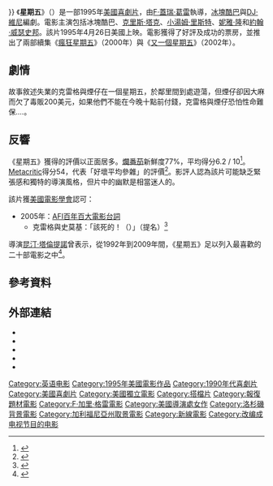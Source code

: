 {{noteTA
|G1=Show
|G2=Movie
}}
{{Infobox film
| name           = 星期五
| original_name  = {{lang|en|''Friday''}}
| image          = Friday Poster.jpg
| image_size     = 
| caption        = 電影海報
| director       = [[F·蓋瑞·葛雷|F·蓋瑞·葛雷]]
| producer       = 派翠西亞·夏邦涅（{{lang|en|Patricia Charbonnet}}）
| writer         = [[冰塊酷巴|冰塊酷巴]]<br />[[DJ·維尼|DJ·維尼]]
| starring       = {{Plainlist|
* 冰塊酷巴
* [[克里斯·塔克|克里斯·塔克]]
* [[妮雅·隆|妮雅·隆]]
* [[小湯姆·里斯特|小湯姆·里斯特]]
* [[約翰·威瑟史邦|約翰·威瑟史邦]]
}}
| music          = [[法蘭克·菲茲派翠克|法蘭克·菲茲派翠克]]
| cinematography = [[格里·里夫利|格里·里夫利]]
| editing        = [[約翰·卡特_(剪輯師)|約翰·卡特]]
| studio         = {{lang|en|Priority Films}}<br />{{lang|en|Ghetto Bird Productions}}<br/>[[Cube_Vision_Productions|Cube Vision Productions]]
| distributor    = [[新線影業|新線影業]]
| released       = {{Film date|1995|4|26|美國}}
| runtime        = 91分鐘<br />97分鐘{{small|（[[导演剪辑版|导演剪辑版]]）}}
| country        = 美國
| language       = 英語
| budget         = 350萬美元
| gross          = 2750萬美元
| preceded_by    = 
| followed_by    = 《[[瘋狂星期五|瘋狂星期五]]》
| cn_name        = 星期五
| hk_name        = 星期五
| tw_name        = 星期五<ref>{{@movies|id=ffen30113118|title=星期五 Friday}}<!-- 2017-03-01 accessdate --></ref>
}}
《'''星期五'''》（{{lang-en|''Friday''}}）是一部1995年[[美國|美國]]{{le|搭檔片|Buddy film|搭檔}}{{le|大麻電影|Stoner film|大麻}}[[喜劇片|喜劇片]]，由[[F·蓋瑞·葛雷|F·蓋瑞·葛雷]]執導，[[冰塊酷巴|冰塊酷巴]]與[[DJ·維尼|DJ·維尼]]編劇。電影主演包括冰塊酷巴、[[克里斯·塔克|克里斯·塔克]]、[[小湯姆·里斯特|小湯姆·里斯特]]、[[妮雅·隆|妮雅·隆]]和[[約翰·威瑟史邦|約翰·威瑟史邦]]。該片1995年4月26日美國上映。電影獲得了好評及成功的票房，並推出了兩部續集《[[瘋狂星期五|瘋狂星期五]]》（2000年）與《[[又一個星期五|又一個星期五]]》（2002年）。

== 劇情 ==
故事敘述失業的克雷格與煙仔在一個星期五，於鄰里間到處遊蕩，但煙仔卻因大麻而欠了毒販200美元，如果他們不能在今晚十點前付錢，克雷格與煙仔恐怕性命難保....。

== 反響 ==
《星期五》獲得的評價以正面居多。[[爛番茄|爛番茄]]新鮮度77%，平均得分6.2 / 10<ref>{{cite web |url=http://www.rottentomatoes.com/m/friday/ |title=Friday (1995) |publisher=[[Rotten_Tomatoes|Rotten Tomatoes]] |accessdate=2010-10-08 |archive-date=2021-02-17 |archive-url=https://web.archive.org/web/20210217005439/https://www.rottentomatoes.com/m/friday |dead-url=no }}</ref>。[[Metacritic|Metacritic]]得分54，代表「好壞平均參雜」的評價<ref>{{cite web |url=http://www.metacritic.com/video/titles/friday |title=Friday |publisher=[[Metacritic|Metacritic]] |accessdate=2010-10-08 |archive-date=2009-04-06 |archive-url=https://web.archive.org/web/20090406085520/http://www.metacritic.com/video/titles/friday |dead-url=no }}</ref>。影評人認為該片可能缺乏緊張感和獨特的導演風格，但片中的幽默是相當迷人的。

該片獲[[美國電影學會|美國電影學會]]認可：
*2005年：[[AFI百年百大電影台詞|AFI百年百大電影台詞]]
**克雷格與史莫基：「該死的！（{{lang|en|Damn!}}）」（提名）<ref>{{cite web |url=http://www.afi.com/Docs/100Years/quotes400.pdf |title=AFI's 100 Years...100 Movie Quotes Nominees |format=PDF |date= |accessdate=2016-07-30 |archive-date=2016-06-24 |archive-url=https://web.archive.org/web/20160624052532/http://afi.com/Docs/100Years/quotes400.pdf |dead-url=no }}</ref>

導演[[昆汀·塔倫提諾|昆汀·塔倫提諾]]曾表示，從1992年到2009年間，《星期五》足以列入最喜歡的二十部電影之中<ref>{{cite web| title=Team America, Anything Else Among the Best Movies of the Past Seventeen Years, Claims Quentin Tarantino| last=Brown| first=Lane| work=[[New_York_(magazine)|Vulture]]| publisher=New York Media LLC| url=http://www.vulture.com/2009/08/speed_and_team_america_among_q.html| accessdate=September 13, 2016| archive-date=2013-02-13| archive-url=https://web.archive.org/web/20130213073053/http://www.vulture.com/2009/08/speed_and_team_america_among_q.html| dead-url=no}}</ref>。

== 參考資料 ==
{{Reflist|30em}}

== 外部連結 ==
* {{IMDb title|0113118}}
* {{Allmovie|134677}}
* {{mojo title|friday}}
* {{rotten-tomatoes|friday}}
* {{metacritic film|friday}}

{{星期五系列}}
{{F·加里·格雷}}
{{DEFAULTSORT:Friday (Film)}}
[[Category:英语电影|Category:英语电影]]
[[Category:1995年美國電影作品|Category:1995年美國電影作品]]
[[Category:1990年代喜劇片|Category:1990年代喜劇片]]
[[Category:美國喜劇片|Category:美國喜劇片]]
[[Category:美國獨立電影|Category:美國獨立電影]]
[[Category:搭檔片|Category:搭檔片]]
[[Category:報復題材電影|Category:報復題材電影]]
[[Category:F·加里·格雷電影|Category:F·加里·格雷電影]]
[[Category:美國導演處女作|Category:美國導演處女作]]
[[Category:洛杉磯背景電影|Category:洛杉磯背景電影]]
[[Category:加利福尼亞州取景電影|Category:加利福尼亞州取景電影]]
[[Category:新線電影|Category:新線電影]]
[[Category:改编成电视节目的电影|Category:改编成电视节目的电影]]